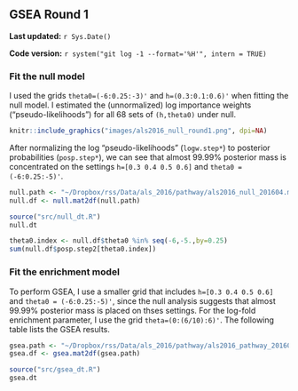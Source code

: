 ## GSEA Round 1 {#als2016-1}

**Last updated:** `r Sys.Date()`

**Code version:** `r system("git log -1 --format='%H'", intern = TRUE)`

### Fit the null model

I used the grids `theta0=(-6:0.25:-3)'` and `h=(0.3:0.1:0.6)'` when fitting the null model. I estimated the (unnormalized) log importance weights ("pseudo-likelihoods") for all 68 sets of `(h,theta0)` under null. 

```r
knitr::include_graphics("images/als2016_null_round1.png", dpi=NA)
```

After normalizing the log "pseudo-likelihoods" (`logw.step*`) to posterior probabilities (`posp.step*`), we can see that almost 99.99% posterior mass is concentrated on the settings `h=[0.3 0.4 0.5 0.6]` and `theta0 = (-6:0.25:-5)'`.
```r
null.path <- "~/Dropbox/rss/Data/als_2016/pathway/als2016_null_201604.mat"
null.df <- null.mat2df(null.path)
```

```r
source("src/null_dt.R")
null.dt
```

```r
theta0.index <- null.df$theta0 %in% seq(-6,-5.,by=0.25) 
sum(null.df$posp.step2[theta0.index]) 
```

### Fit the enrichment model

To perform GSEA, I use a smaller grid that includes `h=[0.3 0.4 0.5 0.6]` and `theta0 = (-6:0.25:-5)'`, since the null analysis suggests that almost 99.99% posterior mass is placed on thses settings. For the log-fold enrichment parameter, I use the grid `theta=(0:(6/10):6)'`. The following table lists the GSEA results. 
```r
gsea.path <- "~/Dropbox/rss/Data/als_2016/pathway/als2016_pathway_201604.mat"
gsea.df <- gsea.mat2df(gsea.path) 
```

```r
source("src/gsea_dt.R")
gsea.dt
```


